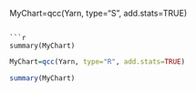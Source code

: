 MyChart=qcc(Yarn, type="S", add.stats=TRUE)
```

```r
summary(MyChart)
```

```r
MyChart=qcc(Yarn, type="R", add.stats=TRUE)
```

```r
summary(MyChart)
``` 
 


